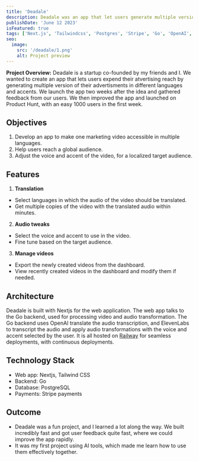 ```yaml
---
title: 'Deadale'
description: Deadale was an app that let users generate multiple version of their advertisments, by translating a video into multiple languages with different accents and voices.
publishDate: 'June 12 2023'
isFeatured: true
tags: ['Next.js', 'Tailwindcss', 'Postgres', 'Stripe', 'Go', 'OpenAI', 'ElevenLabs']
seo:
  image:
    src: '/deadale/1.png'
    alt: Project preview
---
```



<div class="flex justify-center mb-10">
  <Carousel
    client:load
    images={[
      { src: '/deadale/1.png', alt: 'Landing page of the NEM website' },
      { src: '/deadale/2.png', alt: 'Video upload process' },
      { src: '/deadale/3.png', alt: 'Voice and accent selection' },
      { src: '/deadale/4.png', alt: 'Results page' }
    ]}
  />
</div>

**Project Overview:**
Deadale is a startup co-founded by my friends and I. We wanted to create an app that lets users expend their atvertising reach by generating multiple version of their advertisments in different languages and accents. We launch the app two weeks after the idea and gathered feedback from our users. We then improved the app and launched on Product Hunt, with an easy 1000 users in the first week.

## Objectives

1. Develop an app to make one marketing video accessible in multiple languages.
2. Help users reach a global audience.
3. Adjust the voice and accent of the video, for a localized target audience.

## Features

1. **Translation**

- Select languages in which the audio of the video should be translated.
- Get multiple copies of the video with the translated audio within minutes.

2. **Audio tweaks**

- Select the voice and accent to use in the video.
- Fine tune based on the target audience.

3. **Manage videos**

- Export the newly created videos from the dashboard.
- View recently created videos in the dashboard and modify them if needed.

## Architecture

Deadale is built with Nextjs for the web application. The web app talks to the Go backend, used for processing video and audio transformation. The Go backend uses OpenAI translate the audio transcription, and ElevenLabs to transcript the audio and apply audio transformations with the voice and accent selected by the user. It is all hosted on [Railway](https://railway.app/) for seamless deployments, with continuous deployments.

## Technology Stack

- Web app: Nextjs, Tailwind CSS
- Backend: Go
- Database: PostgreSQL
- Payments: Stripe payments

## Outcome

- Deadale was a fun project, and I learned a lot along the way. We built incredibly fast and got user feedback quite fast, where we could improve the app rapidly.
- It was my first project using AI tools, which made me learn how to use them effectively together.
